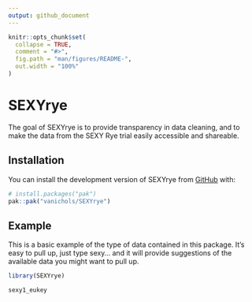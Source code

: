 ```yaml
---
output: github_document
---
```



```r
knitr::opts_chunk$set(
  collapse = TRUE,
  comment = "#>",
  fig.path = "man/figures/README-",
  out.width = "100%"
)
```

# SEXYrye

<!-- badges: start -->
<!-- badges: end -->

The goal of SEXYrye is to provide transparency in data cleaning, and to make the data from the SEXY Rye trial easily accessible and shareable. 

## Installation

You can install the development version of SEXYrye from [GitHub](https://github.com/) with:

``` r
# install.packages("pak")
pak::pak("vanichols/SEXYrye")
```

## Example

This is a basic example of the type of data contained in this package. It's easy to pull up, just type sexy... and it will provide suggestions of the available data you might want to pull up. 

```r
library(SEXYrye)

sexy1_eukey

```
